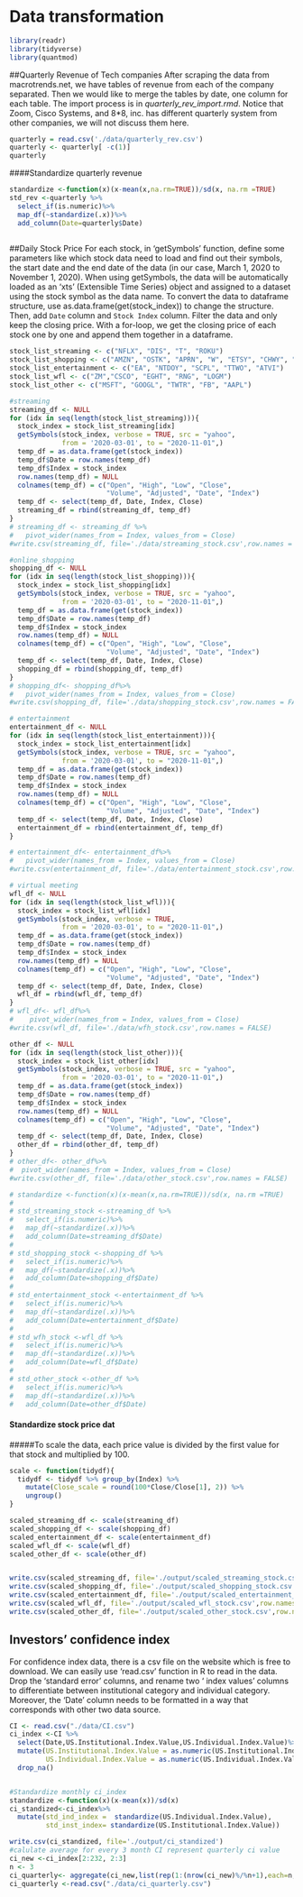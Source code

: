 # Data transformation
```r
library(readr)
library(tidyverse)
library(quantmod)
```

##Quarterly Revenue of Tech companies
\n After scraping the data from macrotrends.net, we have tables of revenue from each of the company separated. Then we would like to merge the tables by date, one column for each table. The import process is in *quarterly_rev_import.rmd*. Notice that Zoom, Cisco Systems, and 8*8, inc. has different quarterly system from other companies, we will not discuss them here.

```r
quarterly = read.csv('./data/quarterly_rev.csv')
quarterly <- quarterly[ -c(1)]
quarterly
```


####Standardize quarterly revenue
```r
standardize <-function(x)(x-mean(x,na.rm=TRUE))/sd(x, na.rm =TRUE)
std_rev <-quarterly %>%
  select_if(is.numeric)%>%
  map_df(~standardize(.x))%>%
  add_column(Date=quarterly$Date)
  

```


##Daily Stock Price 
For each stock, in 'getSymbols' function, define some parameters like which stock data need to load and find out their symbols, the start date and the end date of the data (in our case, March 1, 2020 to November 1, 2020).
\n When using getSymbols, the data will be automatically loaded as an ‘xts’ (Extensible Time Series) object and assigned to a dataset using the stock symbol as the data name. To convert the data to dataframe structure, use as.data.frame(get(stock_index)) to change the structure. Then, add `Date` column and `Stock Index` column. Filter the data and only keep the closing price.
\n With a for-loop, we get the closing price of each stock one by one and append them together in a dataframe. 
```r
stock_list_streaming <- c("NFLX", "DIS", "T", "ROKU")
stock_list_shopping <- c("AMZN", "OSTK", "APRN", "W", "ETSY", "CHWY", "FTCH")
stock_list_entertainment <- c("EA", "NTDOY", "SCPL", "TTWO", "ATVI")
stock_list_wfl <- c("ZM","CSCO", "EGHT", "RNG", "LOGM")
stock_list_other <- c("MSFT", "GOOGL", "TWTR", "FB", "AAPL")
```

```r
#streaming
streaming_df <- NULL
for (idx in seq(length(stock_list_streaming))){
  stock_index = stock_list_streaming[idx]
  getSymbols(stock_index, verbose = TRUE, src = "yahoo", 
             from = '2020-03-01', to = "2020-11-01",)
  temp_df = as.data.frame(get(stock_index))
  temp_df$Date = row.names(temp_df)
  temp_df$Index = stock_index
  row.names(temp_df) = NULL
  colnames(temp_df) = c("Open", "High", "Low", "Close", 
                        "Volume", "Adjusted", "Date", "Index")
  temp_df <- select(temp_df, Date, Index, Close)
  streaming_df = rbind(streaming_df, temp_df)
}
# streaming_df <- streaming_df %>%
#   pivot_wider(names_from = Index, values_from = Close)
#write.csv(streaming_df, file='./data/streaming_stock.csv',row.names = FALSE)
```

```r
#online_shopping
shopping_df <- NULL
for (idx in seq(length(stock_list_shopping))){
  stock_index = stock_list_shopping[idx]
  getSymbols(stock_index, verbose = TRUE, src = "yahoo", 
             from = '2020-03-01', to = "2020-11-01",)
  temp_df = as.data.frame(get(stock_index))
  temp_df$Date = row.names(temp_df)
  temp_df$Index = stock_index
  row.names(temp_df) = NULL
  colnames(temp_df) = c("Open", "High", "Low", "Close", 
                        "Volume", "Adjusted", "Date", "Index")
  temp_df <- select(temp_df, Date, Index, Close)
  shopping_df = rbind(shopping_df, temp_df)
}
# shopping_df<- shopping_df%>%
#   pivot_wider(names_from = Index, values_from = Close)
#write.csv(shopping_df, file='./data/shopping_stock.csv',row.names = FALSE)
```

```r
# entertainment
entertainment_df <- NULL
for (idx in seq(length(stock_list_entertainment))){
  stock_index = stock_list_entertainment[idx]
  getSymbols(stock_index, verbose = TRUE, src = "yahoo", 
             from = '2020-03-01', to = "2020-11-01",)
  temp_df = as.data.frame(get(stock_index))
  temp_df$Date = row.names(temp_df)
  temp_df$Index = stock_index
  row.names(temp_df) = NULL
  colnames(temp_df) = c("Open", "High", "Low", "Close", 
                        "Volume", "Adjusted", "Date", "Index")
  temp_df <- select(temp_df, Date, Index, Close)
  entertainment_df = rbind(entertainment_df, temp_df)
}

# entertainment_df<- entertainment_df%>%
#   pivot_wider(names_from = Index, values_from = Close)
#write.csv(entertainment_df, file='./data/entertainment_stock.csv',row.names = FALSE)
```

```r
# virtual meeting
wfl_df <- NULL
for (idx in seq(length(stock_list_wfl))){
  stock_index = stock_list_wfl[idx]
  getSymbols(stock_index, verbose = TRUE,
             from = '2020-03-01', to = "2020-11-01",)
  temp_df = as.data.frame(get(stock_index))
  temp_df$Date = row.names(temp_df)
  temp_df$Index = stock_index
  row.names(temp_df) = NULL
  colnames(temp_df) = c("Open", "High", "Low", "Close", 
                        "Volume", "Adjusted", "Date", "Index")
  temp_df <- select(temp_df, Date, Index, Close)
  wfl_df = rbind(wfl_df, temp_df)
}
# wfl_df<- wfl_df%>%
#    pivot_wider(names_from = Index, values_from = Close)
#write.csv(wfl_df, file='./data/wfh_stock.csv',row.names = FALSE)
```

```r
other_df <- NULL
for (idx in seq(length(stock_list_other))){
  stock_index = stock_list_other[idx]
  getSymbols(stock_index, verbose = TRUE, src = "yahoo", 
             from = '2020-03-01', to = "2020-11-01",)
  temp_df = as.data.frame(get(stock_index))
  temp_df$Date = row.names(temp_df)
  temp_df$Index = stock_index
  row.names(temp_df) = NULL
  colnames(temp_df) = c("Open", "High", "Low", "Close", 
                        "Volume", "Adjusted", "Date", "Index")
  temp_df <- select(temp_df, Date, Index, Close)
  other_df = rbind(other_df, temp_df)
}
# other_df<- other_df%>%
#  pivot_wider(names_from = Index, values_from = Close)
#write.csv(other_df, file='./data/other_stock.csv',row.names = FALSE)
```


```r
# standardize <-function(x)(x-mean(x,na.rm=TRUE))/sd(x, na.rm =TRUE)
# 
# std_streaming_stock <-streaming_df %>%
#   select_if(is.numeric)%>%
#   map_df(~standardize(.x))%>%
#   add_column(Date=streaming_df$Date)
# 
# std_shopping_stock <-shopping_df %>%
#   select_if(is.numeric)%>%
#   map_df(~standardize(.x))%>%
#   add_column(Date=shopping_df$Date)
# 
# std_entertainment_stock <-entertainment_df %>%
#   select_if(is.numeric)%>%
#   map_df(~standardize(.x))%>%
#   add_column(Date=entertainment_df$Date)
# 
# std_wfh_stock <-wfl_df %>%
#   select_if(is.numeric)%>%
#   map_df(~standardize(.x))%>%
#   add_column(Date=wfl_df$Date)
# 
# std_other_stock <-other_df %>%
#   select_if(is.numeric)%>%
#   map_df(~standardize(.x))%>%
#   add_column(Date=other_df$Date)
```


#### Standardize stock price dat
#####To scale the data, each price value is divided by the first value for that stock and multiplied by 100.
```r
scale <- function(tidydf){
  tidydf <- tidydf %>% group_by(Index) %>%
    mutate(Close_scale = round(100*Close/Close[1], 2)) %>%
    ungroup()
}

scaled_streaming_df <- scale(streaming_df)
scaled_shopping_df <- scale(shopping_df)
scaled_entertainment_df <- scale(entertainment_df)
scaled_wfl_df <- scale(wfl_df)
scaled_other_df <- scale(other_df)


write.csv(scaled_streaming_df, file='./output/scaled_streaming_stock.csv',row.names = FALSE)
write.csv(scaled_shopping_df, file='./output/scaled_shopping_stock.csv',row.names = FALSE)
write.csv(scaled_entertainment_df, file='./output/scaled_entertainment_stock.csv',row.names = FALSE)
write.csv(scaled_wfl_df, file='./output/scaled_wfl_stock.csv',row.names = FALSE)
write.csv(scaled_other_df, file='./output/scaled_other_stock.csv',row.names = FALSE)
```


## Investors' confidence index
For confidence index data,  there is a csv file on the website which is free to download. We can easily use ‘read.csv’  function in R to read in the data.  Drop the ‘standard error’ columns, and rename two ‘ index values’ columns to differentiate between institutional category and individual category. Moreover, the 'Date' column needs to be formatted in a way that corresponds with other two data source.  

```r
CI <- read.csv("./data/CI.csv")
ci_index <-CI %>%
  select(Date,US.Institutional.Index.Value,US.Individual.Index.Value)%>%
  mutate(US.Institutional.Index.Value = as.numeric(US.Institutional.Index.Value),
         US.Individual.Index.Value = as.numeric(US.Individual.Index.Value))%>%
  drop_na()


#Standardize monthly ci_index
standardize <-function(x)(x-mean(x))/sd(x)
ci_standized<-ci_index%>%
  mutate(std_ind_index =  standardize(US.Individual.Index.Value),
         std_inst_index= standardize(US.Institutional.Index.Value))

write.csv(ci_standized, file='./output/ci_standized')
#calulate average for every 3 month CI represent quarterly ci value
ci_new <-ci_index[2:232, 2:3]
n <- 3
ci_quarterly<- aggregate(ci_new,list(rep(1:(nrow(ci_new)%/%n+1),each=n,len=nrow(ci_new))),mean)[-1]
ci_quarterly <-read.csv("./data/ci_quarterly.csv")
```